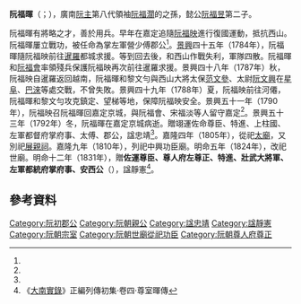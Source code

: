 '''阮福暉'''（{{vie|v='''Nguyễn Phúc Huy'''|hn=阮福暉}}；{{bd|？||1792年||catIdx=R阮}}），廣南[[阮主|阮主]]第八代領袖[[阮福濶|阮福濶]]的之孫，懿公[[阮福昱|阮福昱]]第二子。

阮福暉有將略之才，善於用兵。早年在嘉定追隨[[阮福映|阮福映]]進行復國運動，抵抗西山。阮福暉屢立戰功，被任命為掌左軍營少傅郡公<ref name=liezhuan/>。[[景興|景興]]四十五年（1784年），阮福暉隨阮福映前往[[暹羅|暹羅]]都城求援。等到回去後，和西山作戰失利，軍隊四散。阮福暉和[[阮福會|阮福會]]率領殘兵保護阮福映再次前往暹羅求援。景興四十八年（1787年）秋，阮福映自暹羅返回越南，阮福暉和黎文勻與西山大將太保[[范文參|范文參]]、太尉[[阮文興|阮文興]]在[[星阜|星阜]]、[[巴淶|巴淶]]等處交戰，不曾失敗。景興四十九年（1788年）夏，阮福映前往河僊，阮福暉和黎文勻攻克鎮定、望梯等地，保障阮福映安全。景興五十一年（1790年），阮福映召阮福暉回嘉定京城，與阮福會、宋福淡等人留守嘉定<ref name=liezhuan/>。景興五十三年（1792年）冬，阮福暉在嘉定京城病逝。贈翊運佐命尊臣、特進、上柱國、左軍都督府掌府事、太傅、郡公，諡忠靖<ref name=liezhuan/>。嘉隆四年（1805年），從祀[[太廟_(順化)|太廟]]，又別祀[[展親祠|展親祠]]。嘉隆九年（1810年），列祀中興功臣廟。明命五年（1824年），改祀世廟。明命十二年（1831年），贈'''佐運尊臣、尊人府左尊正、特進、壯武大將軍、左軍都統府掌府事、安西公'''（{{vie|v='''An Tây Công'''|hn=安西公}}），諡靜憲<ref name=liezhuan>《[[大南實錄|大南實錄]]》正編列傳初集·卷四·尊室暉傳</ref>。

==參考資料==
{{reflist}}

[[Category:阮初郡公|Category:阮初郡公]]
[[Category:阮朝親公|Category:阮朝親公]]
[[Category:諡忠靖|Category:諡忠靖]]
[[Category:諡靜憲|Category:諡靜憲]]
[[Category:阮朝宗室|Category:阮朝宗室]]
[[Category:阮朝世廟從祀功臣|Category:阮朝世廟從祀功臣]]
[[Category:阮朝尊人府尊正|Category:阮朝尊人府尊正]]